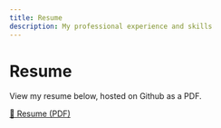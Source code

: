 ```yaml
---
title: Resume
description: My professional experience and skills
---
```


# Resume

View my resume below, hosted on Github as a PDF.

<div className="text-center padding-vert--lg">
  <a
    className="button button--primary button--lg"
    href="https://github.com/runyanjake/resume/blob/main/jacob-runyan-resume.pdf"
    target="_blank"
    download
  >
    📄 Resume (PDF)
  </a>
</div>
